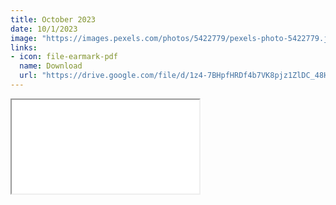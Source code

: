 ```yaml
---
title: October 2023
date: 10/1/2023
image: "https://images.pexels.com/photos/5422779/pexels-photo-5422779.jpeg?auto=compress&cs=tinysrgb&w=1260&h=750&dpr=2"
links:
- icon: file-earmark-pdf
  name: Download
  url: "https://drive.google.com/file/d/1z4-7BHpfHRDf4b7VK8pjz1ZlDC_48Hde/view?usp=drive_link"
---
```



```{=html}
<iframe class="news ar4x3" src="oct23.Rhtml" title="October Newsletter"></iframe>
```
